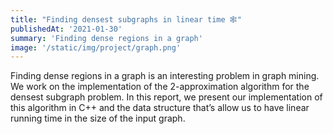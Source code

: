 ```yaml
---
title: "Finding densest subgraphs in linear time 🕸️"
publishedAt: '2021-01-30'
summary: 'Finding dense regions in a graph'
image: '/static/img/project/graph.png'
---
```

Finding dense regions in a graph is an interesting problem in graph mining. We work on the implementation of the 2-approximation algorithm for the densest subgraph problem. In this report, we present our implementation of this algorithm in C++ and the data structure that’s allow us to have linear running time in the size of the input graph.
